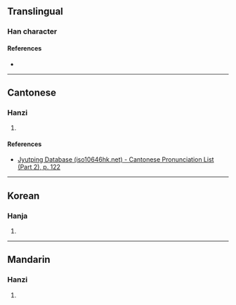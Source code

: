 {{character info/new}}
==Translingual==

===Han character===
{{Han char|rn=72|rad=日|as=04|sn=8|four=68027|canj=ACSH|ids=⿰日分}}

====References====
* {{Han ref|kx=0491.180|dkj=13808|dj=0854.030|hdz=21491.050|uh=6610|ud=26128|bh=CCD0|bd=52432}}

----

==Cantonese==

===Hanzi===
{{yue-hanzi|jyut=[[fan1]]|y=fan1}}

# {{rfdef|yue|sort=日04}}

====References====
* [http://www.iso10646hk.net/jp/document/download.jsp Jyutping Database (iso10646hk.net) - Cantonese Pronunciation List (Part 2), p. 122]

----

==Korean==

===Hanja===
{{ko-hanja|hangeul=분|eumhun=|rv=bun|mr=pun|y=pun}}

# {{rfdef|ko|sort=日04}}

----

==Mandarin==

===Hanzi===
{{cmn-hanzi|pin=[[fēn]] ([[fen1]])|wg=fen<sup>1</sup>}}

# {{rfdef|cmn|sort=日04}}